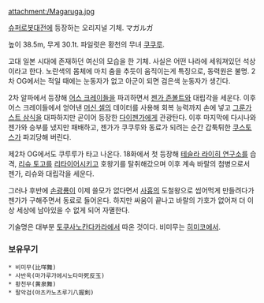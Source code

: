 attachment:/Magaruga.jpg

[[슈퍼로봇대전]]에 등장하는 오리지널 기체. マガルガ

높이 38.5m, 무게 30.1t. 파일럿은 황천의 무녀 [[쿠쿠루]].

고대 일본 시대에 존재하던 여신의 모습을 한 기체. 사실은 어떤 나라에 세워져있던 석상이라고 한다. 노란색의 몸체에 마치 춤을 추듯이 움직이는게 특징으로, 동력원은 불명. 2차 OG에서는 적일 때에는 눈동자가 없고 아군이 되면 검은색 눈동자가 생긴다.

2차 알파에서 등장해 [[어스 크레이들]]을 파괴하면서 [[젠가 존볼트]]와 대립각을 세운다. 이후 어스 크레이들에서 얻어낸 [[머신 셀]]의 데이터를 사용해 회복 능력까지 손에 넣고 [[그룬가스트 삼식]]을 대파하지만 곧이어 등장한 [[다이젠가]]에게 관광탄다. 이후 마지막에 다시나와 젠가와 승부를 냈지만 패배하고, 젠가가 쿠쿠루와 동료가 되려는 순간 갑툭튀한 [[쿠스토스]]가 파괴당해 버린다.

제2차 OG에서도 쿠루루가 타고 나온다. 18화에서 첫 등장해 [[테슬라 라이히 연구소]]를 습격, [[리슈 토고]]를 [[리타이어]]시키고 호왕기를 탈취해갔으며 이후 계속 바랄의 첨병으로서 젠가, 리슈와 대립각을 세운다.

그러나 후반에 [[손광룡]]이 이제 쓸모가 없다면서 [[사흉]]의 도철왕으로 씹어먹게 만들려다가 젠가가 구해주면서 동료로 들어온다. 하지만 싸움이 끝나고 바랄의 가호가 없어져 더 이상 세상에 남아있을 수 없게 되어 자멸한다.

기술명은 대부분 [[토쿠사노칸다카라]]에서 따온 것이다. 비미무는 [[히미코]]에서.

=== 보유무기 ===
{{{#!html
<iframe width="560" height="315" src="http://www.youtube.com/embed/g_yLYcl9ih4" frameborder="0" allowfullscreen></iframe>
}}}
 * 비미무(比咩舞)
 * 사반옥(마가루가에시노타마死反玉)
 * 황천무(黄泉舞)
 * 팔악검(야츠카노츠루기八握剣)
